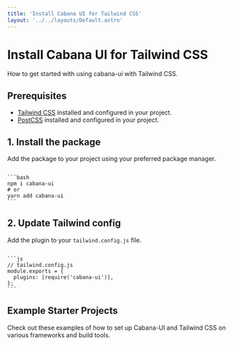 ```yaml
---
title: 'Install Cabana UI for Tailwind CSS'
layout: '../../layouts/Default.astro'
---
```



# Install Cabana UI for Tailwind CSS

How to get started with using cabana-ui with Tailwind CSS.

## Prerequisites

- [Tailwind CSS](https://tailwindcss.com) installed and configured in your project.
- [PostCSS](https://postcss.org) installed and configured in your project.

## 1. Install the package

Add the package to your project using your preferred package manager.

<Code client:load>
```bash
npm i cabana-ui
# or
yarn add cabana-ui
```
</Code>

## 2. Update Tailwind config

Add the plugin to your `tailwind.config.js` file.

<Code client:load>
```js
// tailwind.config.js
module.exports = {
  plugins: [require('cabana-ui')],
};
```
</Code>

## Example Starter Projects

Check out these examples of how to set up Cabana-UI and Tailwind CSS on various frameworks and build tools.

<ProjectList />
